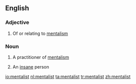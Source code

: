 ==English==

===Adjective===
{{en-adj}}

# Of or relating to [[mentalism]]

===Noun===
{{en-noun}}

# A practitioner of [[mentalism]]
#{{slang}} An [[insane]] person

[[io:mentalist]]
[[nl:mentalist]]
[[ta:mentalist]]
[[tr:mentalist]]
[[zh:mentalist]]